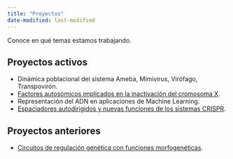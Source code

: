 ```yaml
---
title: "Proyectos"
date-modified: last-modified
---
```


Conoce en qué temas estamos trabajando.

## Proyectos activos

- Dinámica poblacional del sistema Ameba, Mimivirus, Virófago, Transpovirón.
- [Factores autosómicos implicados en la inactivación del cromosoma
  X](/posts/2023/inactivacion-x.md).
- Representación del ADN en aplicaciones de Machine Learning.
- [Espaciadores autodirigidos y nuevas funciones de los sistemas
  CRISPR](/posts/2024/proyecto-crispr/proyecto-crispr.md).

## Proyectos anteriores

- [Circuitos de regulación genética con funciones
  morfogenéticas](https://doi.org/10.1371/journal.pcbi.1009704).

